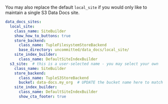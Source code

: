 <!--

---Import---
<AddANewSSiteToTheData_Docs_SitesSectionOfYourGreat_ExpectationsYml />

---Header---
### 4. Add a new S3 site to the data_docs_sites section of your great_expectations.yml
-->

You may also replace the default ``local_site`` if you would only like to maintain a single S3 Data Docs site.

```yaml
data_docs_sites:
  local_site:
    class_name: SiteBuilder
    show_how_to_buttons: true
    store_backend:
      class_name: TupleFilesystemStoreBackend
      base_directory: uncommitted/data_docs/local_site/
    site_index_builder:
      class_name: DefaultSiteIndexBuilder
  s3_site:  # this is a user-selected name - you may select your own
    class_name: SiteBuilder
    store_backend:
      class_name: TupleS3StoreBackend
      bucket: data-docs.my_org  # UPDATE the bucket name here to match the bucket you configured above.
    site_index_builder:
      class_name: DefaultSiteIndexBuilder
      show_cta_footer: true
```
